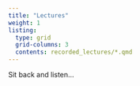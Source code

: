 ```yaml
---
title: "Lectures"
weight: 1
listing: 
  type: grid
  grid-columns: 3
  contents: recorded_lectures/*.qmd
---
```


Sit back and listen...